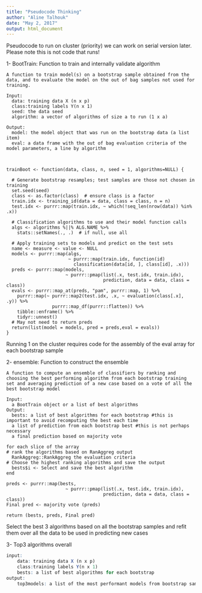 ```yaml
---
title: "Pseudocode Thinking"
author: "Aline Talhouk"
date: "May 2, 2017"
output: html_document
---
```


Pseudocode to run on cluster (priority) we can work on serial version later. Please note this is not code that runs!

1- BootTrain: Function to train and internally validate algorithm
```{ eval=FALSE}
A function to train model(s) on a bootstrap sample obtained from the data, and to evaluate the model on the out of bag samples not used for training.

Input: 
  data: training data X (n x p)
  class:training labels Y(n x 1)
  seed: the data seed
  algorithm: a vector of algorithms of size a to run (1 x a)

Output:
  model: the model object that was run on the bootstrap data (a list item)
  eval: a data frame with the out of bag evaluation criteria of the model parameters, a line by algorithm



trainBoot <- function(data, class, n, seed = 1, algorithms=NULL) {
  
  # Generate bootstrap resamples; test samples are those not chosen in training
  set.seed(seed)
  class <- as.factor(class)  # ensure class is a factor
  train.idx <- training_id(data = data, class = class, n = n)
  test.idx <- purrr::map(train.idx, ~ which(!seq_len(nrow(data)) %in% .x))
  
  # Classification algorithms to use and their model function calls
  algs <- algorithms %||% ALG.NAME %>%
    stats::setNames(., .)  # if null, use all
  
  # Apply training sets to models and predict on the test sets
  name <- measure <- value <- NULL
  models <- purrr::map(algs,
                       ~ purrr::map(train.idx, function(id) 
                         classification(data[id, ], class[id], .x)))
  preds <- purrr::map(models,
                      ~ purrr::pmap(list(.x, test.idx, train.idx),
                                    prediction, data = data, class = class))
  evals <- purrr::map_at(preds, "pam", purrr::map, 1) %>% 
    purrr::map(~ purrr::map2(test.idx, .x, ~ evaluation(class[.x], .y)) %>%
                 purrr::map_df(purrr::flatten)) %>% 
    tibble::enframe() %>% 
    tidyr::unnest() 
  # May not need to return preds
  return(list(model = models, pred = preds,eval = evals))
}

```

Running 1 on the cluster requires code for the assembly of the eval array for each bootstrap sample


2- ensemble: Function to construct the ensemble 

```{ eval=FALSE}
A function to compute an ensemble of classifiers by ranking and choosing the best performing algorithm from each bootstrap training set and averaging prediction of a new case based on a vote of all the best bootstrap model

Input: 
  a BootTrain object or a list of best algorithms
Output:
  bests: a list of best algorithms for each bootstrap #this is important to avoid recomputing the best each time
  a list of prediction from each bootstrap best #this is not perhaps necessary 
  a final prediction based on majority vote
  
for each slice of the array
# rank the algorithms based on RanAggreg output
  RankAggreg::RankAggreg the evaluation criteria
# Choose the highest ranking algorithms and save the output  
  bests$i <- Select and save the best algorithm
end

preds <- purrr::map(bests,
                      ~ purrr::pmap(list(.x, test.idx, train.idx),
                                    prediction, data = data, class = class)) 
Final pred <- majority vote (preds)

return (bests, preds, Final pred)

```

Select the best 3 algorithms based on all the bootstrap samples and refit them over all the data to be used in predicting new cases

3- Top3 algorithms overall
```r
input:
    data: training data X (n x p)
    class:training labels Y(n x 1)
    bests: a list of best algorithms for each bootstrap 
output: 
    top3models: a list of the most performant models from bootstrap samples, refit       on the whole data

```


